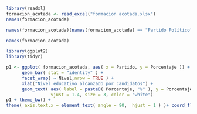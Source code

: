 
```r
library(readxl)
formacion_acotada <- read_excel("formacion acotada.xlsx")
names(formacion_acotada)
```

```r
names(formacion_acotada)[names(formacion_acotada) == "Partido Político"] <- "partido"
```

```r
names(formacion_acotada)
```

```r
library(ggplot2)
library(tidyr)
```


```r
p1 <- ggplot( formacion_acotada, aes( x = Partido, y = Porcentaje )) + 
      geom_bar( stat = "identity" ) + 
      facet_wrap( ~ Nivel,nrow = TRUE ) + 
      xlab("Nivel educativo alcanzado por candidatos") + 
      geom_text( aes( label = paste0( Porcentaje, "%" ), y = Porcentaje ),
                 vjust = 1.4, size = 3, color = "white")
p1 + theme_bw() + 
theme( axis.text.x = element_text( angle = 90,  hjust = 1 ) )+ coord_flip()
```




